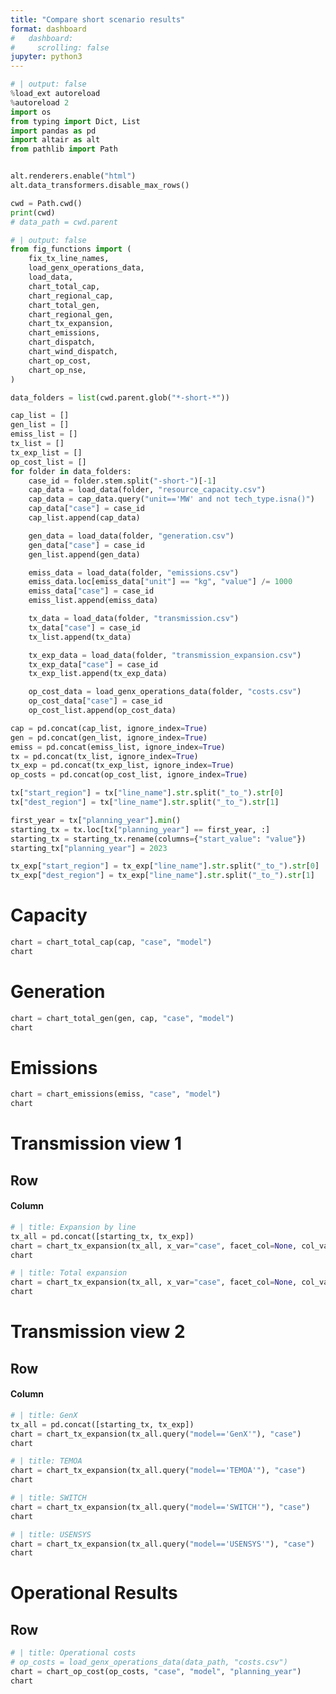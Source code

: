 ```yaml
---
title: "Compare short scenario results"
format: dashboard
#   dashboard:
#     scrolling: false
jupyter: python3
---
```


```python
# | output: false
%load_ext autoreload
%autoreload 2
import os
from typing import Dict, List
import pandas as pd
import altair as alt
from pathlib import Path


alt.renderers.enable("html")
alt.data_transformers.disable_max_rows()

cwd = Path.cwd()
print(cwd)
# data_path = cwd.parent
```
```python
# | output: false
from fig_functions import (
    fix_tx_line_names,
    load_genx_operations_data,
    load_data,
    chart_total_cap,
    chart_regional_cap,
    chart_total_gen,
    chart_regional_gen,
    chart_tx_expansion,
    chart_emissions,
    chart_dispatch,
    chart_wind_dispatch,
    chart_op_cost,
    chart_op_nse,
)

data_folders = list(cwd.parent.glob("*-short-*"))

cap_list = []
gen_list = []
emiss_list = []
tx_list = []
tx_exp_list = []
op_cost_list = []
for folder in data_folders:
    case_id = folder.stem.split("-short-")[-1]
    cap_data = load_data(folder, "resource_capacity.csv")
    cap_data = cap_data.query("unit=='MW' and not tech_type.isna()")
    cap_data["case"] = case_id
    cap_list.append(cap_data)

    gen_data = load_data(folder, "generation.csv")
    gen_data["case"] = case_id
    gen_list.append(gen_data)

    emiss_data = load_data(folder, "emissions.csv")
    emiss_data.loc[emiss_data["unit"] == "kg", "value"] /= 1000
    emiss_data["case"] = case_id
    emiss_list.append(emiss_data)

    tx_data = load_data(folder, "transmission.csv")
    tx_data["case"] = case_id
    tx_list.append(tx_data)

    tx_exp_data = load_data(folder, "transmission_expansion.csv")
    tx_exp_data["case"] = case_id
    tx_exp_list.append(tx_exp_data)

    op_cost_data = load_genx_operations_data(folder, "costs.csv")
    op_cost_data["case"] = case_id
    op_cost_list.append(op_cost_data)

cap = pd.concat(cap_list, ignore_index=True)
gen = pd.concat(gen_list, ignore_index=True)
emiss = pd.concat(emiss_list, ignore_index=True)
tx = pd.concat(tx_list, ignore_index=True)
tx_exp = pd.concat(tx_exp_list, ignore_index=True)
op_costs = pd.concat(op_cost_list, ignore_index=True)

tx["start_region"] = tx["line_name"].str.split("_to_").str[0]
tx["dest_region"] = tx["line_name"].str.split("_to_").str[1]

first_year = tx["planning_year"].min()
starting_tx = tx.loc[tx["planning_year"] == first_year, :]
starting_tx = starting_tx.rename(columns={"start_value": "value"})
starting_tx["planning_year"] = 2023

tx_exp["start_region"] = tx_exp["line_name"].str.split("_to_").str[0]
tx_exp["dest_region"] = tx_exp["line_name"].str.split("_to_").str[1]


```

# Capacity

```python
chart = chart_total_cap(cap, "case", "model")
chart
```

# Generation

```python
chart = chart_total_gen(gen, cap, "case", "model")
chart
```

# Emissions

```python
chart = chart_emissions(emiss, "case", "model")
chart
```

# Transmission view 1
## Row

#### Column {.tabset}

```python
# | title: Expansion by line
tx_all = pd.concat([starting_tx, tx_exp])
chart = chart_tx_expansion(tx_all, x_var="case", facet_col=None, col_var="line_name", row_var="model")
chart
```

```python
# | title: Total expansion
chart = chart_tx_expansion(tx_all, x_var="case", facet_col=None, col_var="model")
chart
```

# Transmission view 2
## Row

#### Column {.tabset}

```python
# | title: GenX
tx_all = pd.concat([starting_tx, tx_exp])
chart = chart_tx_expansion(tx_all.query("model=='GenX'"), "case")
chart
```
```python
# | title: TEMOA
chart = chart_tx_expansion(tx_all.query("model=='TEMOA'"), "case")
chart
```
```python
# | title: SWITCH
chart = chart_tx_expansion(tx_all.query("model=='SWITCH'"), "case")
chart
```
```python
# | title: USENSYS
chart = chart_tx_expansion(tx_all.query("model=='USENSYS'"), "case")
chart
```


# Operational Results
## Row {.tabset}

```python
# | title: Operational costs
# op_costs = load_genx_operations_data(data_path, "costs.csv")
chart = chart_op_cost(op_costs, "case", "model", "planning_year")
chart
```